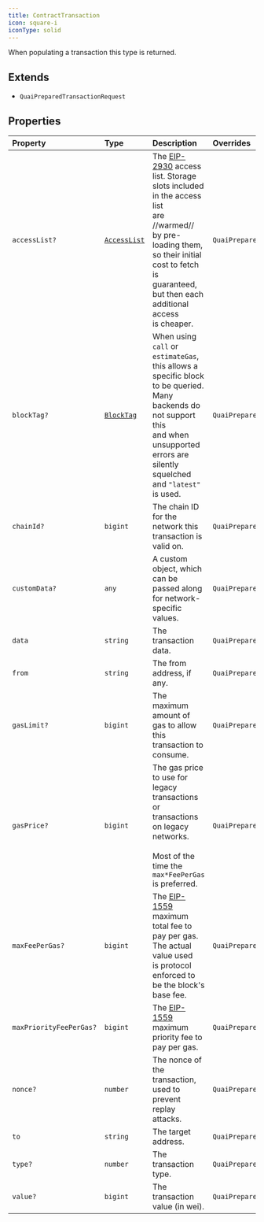 ```yaml
---
title: ContractTransaction
icon: square-i
iconType: solid
---
```


When populating a transaction this type is returned.

## Extends

- `QuaiPreparedTransactionRequest`

## Properties

| Property | Type | Description | Overrides | Inherited from |
| :------ | :------ | :------ | :------ | :------ |
| `accessList?` | [`AccessList`](/sdk/content/type-aliases/AccessList) | The [EIP-2930](https://eips.ethereum.org/EIPS/eip-2930) access list. Storage slots included in the access list<br />are //warmed// by pre-loading them, so their initial cost to fetch is guaranteed, but then each additional access<br />is cheaper. | `QuaiPreparedTransactionRequest.accessList` | `QuaiPreparedTransactionRequest.accessList` |
| `blockTag?` | [`BlockTag`](/sdk/content/type-aliases/BlockTag) | When using `call` or `estimateGas`, this allows a specific block to be queried. Many backends do not support this<br />and when unsupported errors are silently squelched and `"latest"` is used. | `QuaiPreparedTransactionRequest.blockTag` | `QuaiPreparedTransactionRequest.blockTag` |
| `chainId?` | `bigint` | The chain ID for the network this transaction is valid on. | `QuaiPreparedTransactionRequest.chainId` | `QuaiPreparedTransactionRequest.chainId` |
| `customData?` | `any` | A custom object, which can be passed along for network-specific values. | `QuaiPreparedTransactionRequest.customData` | `QuaiPreparedTransactionRequest.customData` |
| `data` | `string` | The transaction data. | `QuaiPreparedTransactionRequest.data` | `QuaiPreparedTransactionRequest.data` |
| `from` | `string` | The from address, if any. | `QuaiPreparedTransactionRequest.from` | `QuaiPreparedTransactionRequest.from` |
| `gasLimit?` | `bigint` | The maximum amount of gas to allow this transaction to consume. | `QuaiPreparedTransactionRequest.gasLimit` | `QuaiPreparedTransactionRequest.gasLimit` |
| `gasPrice?` | `bigint` | The gas price to use for legacy transactions or transactions on legacy networks.<br /><br />Most of the time the `max*FeePerGas` is preferred. | `QuaiPreparedTransactionRequest.gasPrice` | `QuaiPreparedTransactionRequest.gasPrice` |
| `maxFeePerGas?` | `bigint` | The [EIP-1559](https://eips.ethereum.org/EIPS/eip-1559) maximum total fee to pay per gas. The actual value used<br />is protocol enforced to be the block's base fee. | `QuaiPreparedTransactionRequest.maxFeePerGas` | `QuaiPreparedTransactionRequest.maxFeePerGas` |
| `maxPriorityFeePerGas?` | `bigint` | The [EIP-1559](https://eips.ethereum.org/EIPS/eip-1559) maximum priority fee to pay per gas. | `QuaiPreparedTransactionRequest.maxPriorityFeePerGas` | `QuaiPreparedTransactionRequest.maxPriorityFeePerGas` |
| `nonce?` | `number` | The nonce of the transaction, used to prevent replay attacks. | `QuaiPreparedTransactionRequest.nonce` | `QuaiPreparedTransactionRequest.nonce` |
| `to` | `string` | The target address. | `QuaiPreparedTransactionRequest.to` | `QuaiPreparedTransactionRequest.to` |
| `type?` | `number` | The transaction type. | `QuaiPreparedTransactionRequest.type` | `QuaiPreparedTransactionRequest.type` |
| `value?` | `bigint` | The transaction value (in wei). | `QuaiPreparedTransactionRequest.value` | `QuaiPreparedTransactionRequest.value` |
